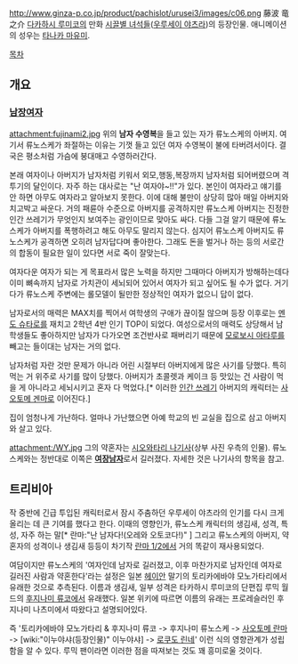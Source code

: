 http://www.ginza-p.co.jp/product/pachislot/urusei3/images/c06.png
藤波 竜之介
[[다카하시 루미코]]의 만화 [[시끌별 녀석들]]([[우루세이 야츠라]])의 등장인물. 애니메이션의 성우는 [[타나카 마유미]].

[[목차]]
== 개요 ==
=== [[남장여자]] ===
attachment:fujinami2.jpg
위의 '''남자 수영복'''을 들고 있는 자가 류노스케의 아버지. 여기서 류노스케가 좌절하는 이유는 기껏 들고 있던 여자 수영복이 불에 타버려서이다. 결국은 평소처럼 가슴에 붕대매고 수영하러간다. 

본래 여자이나 아버지가 남자처럼 키워서 외모,행동,복장까지 남자처럼 되어버렸으며 격투기의 달인이다. 자주 하는 대사로는 "난 여자야~!!"가 있다. 본인이 여자라고 얘기를 안 하면 아무도 여자라고 알아보지 못한다. 이에 대해 불만이 상당히 많아 매일 아버지와 치고박고 싸운다. 거의 패륜아 수준으로 아버지를 공격하지만 류노스케 아버지는 진정한 인간 쓰레기가 무엇인지 보여주는 광인이므로 맞아도 싸다. 다들 그걸 알기 때문에 류노스케가 아버지를 폭행하려고 해도 아무도 말리지 않는다. 심지어 류노스케 아버지도 류노스케가 공격하면 오히려 남자답다며 좋아한다. 그래도 돈을 벌거나 하는 등의 서로간의 합동이 필요한 일이 있다면 서로 죽이 잘맞는다.

여자다운 여자가 되는 게 목표라서 많은 노력을 하지만 그때마다 아버지가 방해하는데다 이미 뼈속까지 남자로 가치관이 세뇌되어 있어서 여자가 되고 싶어도 될 수가 없다. 거기다가 류노스케 주변에는 롤모델이 될만한 정상적인 여자가 없으니 답이 없다.

남자로서의 매력은 MAX치를 찍어서 여학생의 구애가 끊이질 않으며 등장 이후로는 [[멘도 슈타로]]를 재치고 2학년 4반 인기 TOP이 되었다. 여성으로서의 매력도 상당해서 남학생들도 좋아하지만 남자가 다가오면 조건반사로 패버리기 때문에 [[모로보시 아타루]]를 빼고는 들이대는 남자는 거의 없다.

남자처럼 자란 것만 문제가 아니라 어린 시절부터 아버지에게 많은 사기를 당했다. 특히 먹는 거 위주로 사기를 많이 당했다. 아버지가 초콜렛과 케이크 등 맛있는 건 사람이 먹을 게 아니라고 세뇌시키고 혼자 다 먹었다.[* 이러한 [[인간 쓰레기]] 아버지의 캐릭터는 [[사오토메 겐마]]로 이어진다.]

집이 엄청나게 가난하다. 얼마나 가난했으면 아예 학교의 빈 교실을 집으로 삼고 아버지와 살고 있다.

attachment:/WY.jpg
그의 약혼자는 [[시오와타리 나기사]](상부 사진 우측의 인물). 류노스케와는 정반대로 이쪽은 '''[[여장남자]]'''로서 길러졌다. 자세한 것은 나기사의 항목을 참고.

== 트리비아 ==
작 중반에 긴급 투입된 캐릭터로서 잠시 주춤하던 우루세이 야츠라의 인기를 다시 크게 올리는 데 큰 기여를 했다고 한다. 이때의 영향인가, 류노스케 캐릭터의 생김새, 성격, 특성, 자주 하는 말[* 란마:"난 남자다!(오레와 오토코다!)" ] 그리고 류노스케의 아버지, 약혼자의 성격이나 생김새 등등이 차기작 [[란마 1/2]]에서 거의 똑같이 재사용되었다.

여담이지만 류노스케의 '여자인데 남자로 길러졌고, 이후 마찬가지로 남자인데 여자로 길러진 사람과 약혼한다'라는 설정은 일본 [[헤이안]] 말기의 토리카에바야 모노가타리에서 유래한 것으로 추측된다. 이름과 생김새, 일부 성격은 타카하시 루미코의 단편집 루믹 월드의 [[후지나미 류코]]에서 유래했다. 일본 위키에 따르면 이름의 유래는 프로레슬러인 후지나미 나츠미에서 따왔다고 설명되어있다.

즉 '토리카에바야 모노가타리 & 후지나미 류코 -> 후지나미 류노스케 -> [[사오토메 란마]] -> [wiki:"이누야샤(등장인물)" 이누야샤] -> [[로쿠도 린네]]' 이런 식의 영향관계가 성립함을 알 수 있다. 루믹 팬이라면 이러한 점을 따져보는 것도 꽤 흥미로울 것이다.
